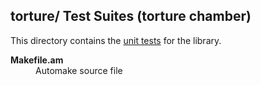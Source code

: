 =='''torture/''' Test Suites (torture chamber)==

This directory contains the [[Lib:Torture Chamber|unit tests]] for the library.

; '''Makefile.am'''
: Automake source file

